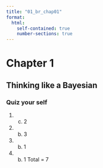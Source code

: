 ```yaml
---
title: "01_br_chap01"
format: 
  html:
    self-contained: true
    number-sections: true
---
```


# Chapter 1

## Thinking like a Bayesian

### Quiz your self

1. c. 2
2. b. 3
3. b. 1
4. b. 1
Total = 7
